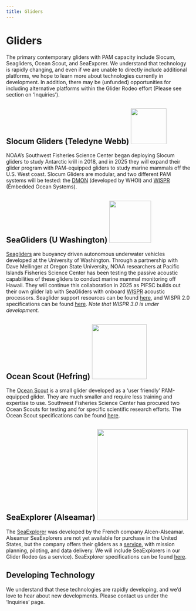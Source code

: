 ```yaml
---
title: Gliders 
---
```


# Gliders

The primary contemporary gliders with PAM capacity include Slocum, Seagliders, Ocean Scout, and SeaExporer. We understand that technology is rapidly changing, and even if we are unable to directly include additional platforms, we hope to learn more about technologies currently in development. In addition, there may be (unfunded) opportunities for including alternative platforms within the Glider Rodeo effort (Please see section on 'Inquiries').

## Slocum Gliders (Teledyne Webb) ![](figs/SlocumGlider.jpg){width="97"}

NOAA's Southwest Fisheries Science Center began deploying Slocum gliders to study Antarctic krill in 2018, and in 2025 they will expand their glider program with PAM-equipped gliders to study marine mammals off the U.S. West coast. Slocum Gliders are modular, and two different PAM systems will be tested: the [DMON](https://apps.dtic.mil/sti/tr/pdf/ADA617025.pdf) (developed by WHOI) and [WISPR](https://embeddedocean.com/passive-acoustics-2/) (Embedded Ocean Systems).

## SeaGliders (U Washington) ![](figs/seaGlider.jpg){width="114"}

[Seagliders](https://iop.apl.washington.edu/seaglider.php) are buoyancy driven autonomous underwater vehicles developed at the University of Washington. Through a partnership with Dave Mellinger at Oregon State University, NOAA researchers at Pacific Islands Fisheries Science Center has been testing the passive acoustic capabilities of these gliders to conduct marine mammal monitoring off Hawaii. They will continue this collaboration in 2025 as PIFSC builds out their own glider lab with SeaGliders with onboard [WISPR](https://embeddedocean.com/passive-acoustics-2/) acoustic processors. Seaglider support resources can be found [here](https://iop.apl.washington.edu/iopsg/), and WISPR 2.0 specifications can be found [here](https://embeddedocean.com/wispr-v2-0/). *Note that WISPR 3.0 is under development.*

## Ocean Scout (Hefring) ![](figs/HefringGlider.jpg){width="149"}

The [Ocean Scout](https://www.hefring.com/oceanscout) is a small glider developed as a 'user friendly' PAM-equipped glider. They are much smaller and require less training and expertise to use. Southwest Fisheries Science Center has procured two Ocean Scouts for testing and for specific scientific research efforts. The Ocean Scout specifications can be found [here](https://cdn2.assets-servd.host/hefring-engineering/production/dist/assets/PDFs/combined-base-and-pam.pdf?dm=1707500641).

## SeaExplorer (Alseamar) ![](figs/alsemarGlider.png){width="247"}

The [SeaExplorer](https://www.alseamar-alcen.com/products/underwater-glider) was developed by the French company Alcen-Alseamar. Alseamar SeaExplorers are not yet available for purchase in the United States, but the company offers their gliders as a [service](https://www.alseamar-alcen.com/services/marine-survey-services/underwater-gliders-services), with mission planning, piloting, and data delivery. We will include SeaExplorers in our Glider Rodeo (as a service). SeaExplorer specifications can be found [here](https://www.alseamar-alcen.com/sites/alseamar-alcen/files/products/pdf/ALSEAMAR-SEA_EXPLORER-2022-Web.pdf).

## Developing Technology

We understand that these technologies are rapidly developing, and we'd love to hear about new developments. Please contact us under the 'Inquiries' page.
